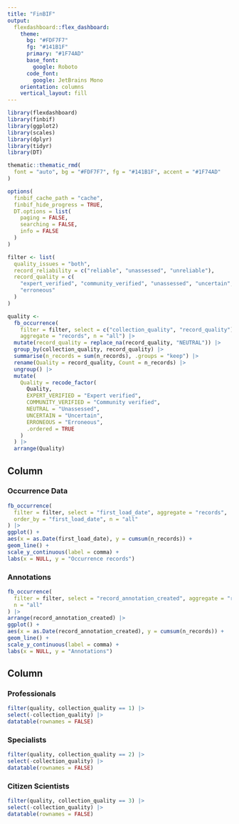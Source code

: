 ```yaml
---
title: "FinBIF"
output: 
  flexdashboard::flex_dashboard:
    theme:
      bg: "#FDF7F7"
      fg: "#141B1F"
      primary: "#1F74AD"
      base_font:
        google: Roboto
      code_font:
        google: JetBrains Mono
    orientation: columns
    vertical_layout: fill
---
```


```r
library(flexdashboard)
library(finbif)
library(ggplot2)
library(scales)
library(dplyr)
library(tidyr)
library(DT)

thematic::thematic_rmd(
  font = "auto", bg = "#FDF7F7", fg = "#141B1F", accent = "#1F74AD"
)

options(
  finbif_cache_path = "cache",
  finbif_hide_progress = TRUE,
  DT.options = list(
    paging = FALSE,
    searching = FALSE,
    info = FALSE
  )
)

filter <- list(
  quality_issues = "both",
  record_reliability = c("reliable", "unassessed", "unreliable"),
  record_quality = c(
    "expert_verified", "community_verified", "unassessed", "uncertain",
    "erroneous"
  )
)

quality <-
  fb_occurrence(
    filter = filter, select = c("collection_quality", "record_quality"),
    aggregate = "records", n = "all") |> 
  mutate(record_quality = replace_na(record_quality, "NEUTRAL")) |>
  group_by(collection_quality, record_quality) |>
  summarise(n_records = sum(n_records), .groups = "keep") |>
  rename(Quality = record_quality, Count = n_records) |>
  ungroup() |>
  mutate(
    Quality = recode_factor(
      Quality,
      EXPERT_VERIFIED = "Expert verified",
      COMMUNITY_VERIFIED = "Community verified",
      NEUTRAL = "Unassessed",
      UNCERTAIN = "Uncertain",
      ERRONEOUS = "Erroneous",
      .ordered = TRUE
    )
  ) |>
  arrange(Quality)
```

Column {data-width=600 .tabset}
-----------------------------------------------------------------------

### Occurrence Data

```r
fb_occurrence(
  filter = filter, select = "first_load_date", aggregate = "records",
  order_by = "first_load_date", n = "all"
) |>
ggplot() +
aes(x = as.Date(first_load_date), y = cumsum(n_records)) +
geom_line() +
scale_y_continuous(label = comma) +
labs(x = NULL, y = "Occurrence records")
```

### Annotations

```r
fb_occurrence(
  filter = filter, select = "record_annotation_created", aggregate = "records",
  n = "all"
) |>
arrange(record_annotation_created) |>
ggplot() +
aes(x = as.Date(record_annotation_created), y = cumsum(n_records)) +
geom_line() +
scale_y_continuous(label = comma) +
labs(x = NULL, y = "Annotations")
```

Column {data-width=400}
-----------------------------------------------------------------------

### Professionals

```r
filter(quality, collection_quality == 1) |>
select(-collection_quality) |>
datatable(rownames = FALSE)
```

### Specialists

```r
filter(quality, collection_quality == 2) |>
select(-collection_quality) |>
datatable(rownames = FALSE)
```

### Citizen Scientists

```r
filter(quality, collection_quality == 3) |>
select(-collection_quality) |>
datatable(rownames = FALSE)
```
